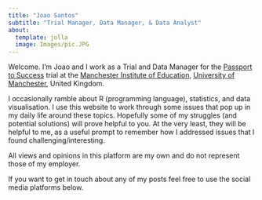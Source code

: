 ```yaml
---
title: "Joao Santos"
subtitle: "Trial Manager, Data Manager, & Data Analyst"
about:
  template: jolla
  image: Images/pic.JPG
---
```


Welcome. I'm Joao and I work as a Trial and Data Manager for the [Passport to Success](www.passport2success.co.uk) trial at the [Manchester Institute of Education](https://www.seed.manchester.ac.uk/education/about/people/), [University of Manchester](https://www.manchester.ac.uk/), United Kingdom.

I occasionally ramble about R (programming language), statistics, and data visualisation. I use this website to work through some issues that pop up in my daily life around these topics. Hopefully some of my struggles (and potential solutions) will prove helpful to you. At the very least, they will be helpful to me, as a useful prompt to remember how I addressed issues that I found challenging/interesting.

All views and opinions in this platform are my own and do not represent those of my employer.

If you want to get in touch about any of my posts feel free to use the social media platforms below.

